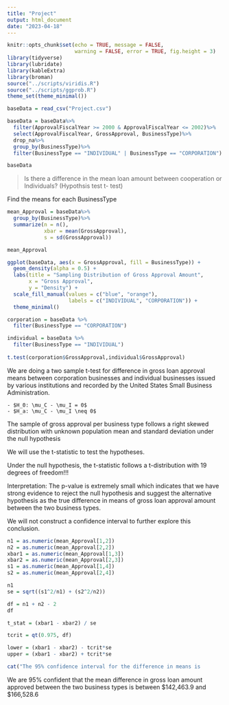 ---
title: "Project"
output: html_document
date: "2023-04-18"
---

```{r setup, include=FALSE}
knitr::opts_chunk$set(echo = TRUE, message = FALSE,
                      warning = FALSE, error = TRUE, fig.height = 3)
library(tidyverse)
library(lubridate)
library(kableExtra)
library(broman)
source("../scripts/viridis.R")
source("../scripts/ggprob.R")
theme_set(theme_minimal())
```

```{r}
baseData = read_csv("Project.csv")

baseData = baseData%>%
  filter(ApprovalFiscalYear >= 2000 & ApprovalFiscalYear <= 2002)%>%
  select(ApprovalFiscalYear, GrossApproval, BusinessType)%>%
  drop_na%>%
  group_by(BusinessType)%>%
  filter(BusinessType == "INDIVIDUAL" | BusinessType == "CORPORATION")

baseData
```


> Is there a difference in the mean loan amount between cooperation or Individuals? (Hypothsis test t- test)\


Find the means for each BusinessType 
```{r}
mean_Approval = baseData%>%
  group_by(BusinessType)%>%
  summarize(n = n(),
            xbar = mean(GrossApproval),
            s = sd(GrossApproval))

mean_Approval

```

```{r}
ggplot(baseData, aes(x = GrossApproval, fill = BusinessType)) +
  geom_density(alpha = 0.5) +
  labs(title = "Sampling Distribution of Gross Approval Amount",
       x = "Gross Approval",
       y = "Density") +
  scale_fill_manual(values = c("blue", "orange"),
                    labels = c("INDIVIDUAL", "CORPORATION")) +
  theme_minimal()

```

```{r}
corporation = baseData %>% 
  filter(BusinessType == "CORPORATION") 

individual = baseData %>% 
  filter(BusinessType == "INDIVIDUAL")
  
t.test(corporation$GrossApproval,individual$GrossApproval)
```

We are doing a two sample t-test for difference in gross loan approval means between corporation businesses and individual businesses issued by various institutions and recorded by the United States Small Business Administration.

    - $H_0: \mu_C - \mu_I = 0$
    - $H_a: \mu_C - \mu_I \neq 0$
    
The sample of gross approval per business type follows a right skewed distribution with unknown population mean and standard deviation under the null hypothesis
    
We will use the t-statistic to test the hypotheses.

Under the null hypothesis, the t-statistic follows a t-distribution with 19 degrees of freedom!!!

Interpretation: The p-value is extremely small which indicates that we have strong evidence to reject the null hypothesis and suggest the alternative hypothesis as the true difference in means of gross loan approval amount between the two business types.

We will not construct a confidence interval to further explore this conclusion.

```{r}
n1 = as.numeric(mean_Approval[1,2])
n2 = as.numeric(mean_Approval[2,2])
xbar1 = as.numeric(mean_Approval[1,3])
xbar2 = as.numeric(mean_Approval[2,3])
s1 = as.numeric(mean_Approval[1,4])
s2 = as.numeric(mean_Approval[2,4])

n1
se = sqrt((s1^2/n1) + (s2^2/n2))

df = n1 + n2 - 2
df

t_stat = (xbar1 - xbar2) / se

tcrit = qt(0.975, df)

lower = (xbar1 - xbar2) - tcrit*se
upper = (xbar1 - xbar2) + tcrit*se

cat("The 95% confidence interval for the difference in means is         (",round(lower, 2), ",",round(upper, 2), ")")

```

We are 95% confident that the mean difference in gross loan amount approved between the two business types is between \$142,463.9 and $166,528.6
